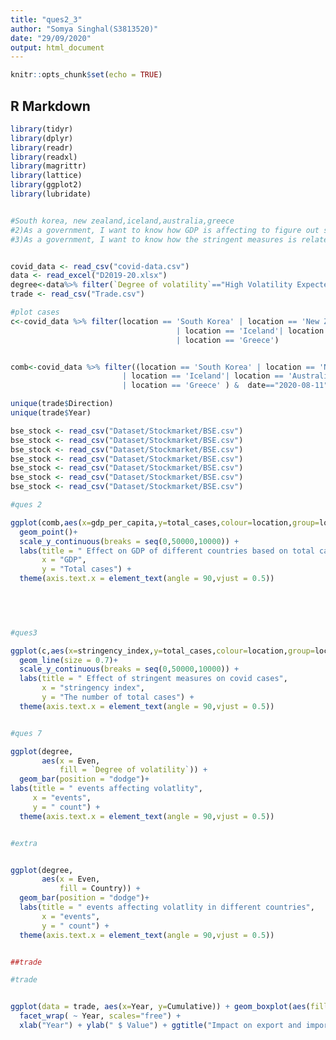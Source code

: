 ```yaml
---
title: "ques2_3"
author: "Somya Singhal(S3813520)"
date: "29/09/2020"
output: html_document
---
```


```r
knitr::opts_chunk$set(echo = TRUE)
```

## R Markdown


```r
library(tidyr)
library(dplyr)
library(readr)
library(readxl)
library(magrittr)
library(lattice)
library(ggplot2)
library(lubridate)


#South korea, new zealand,iceland,australia,greece
#2)As a government, I want to know how GDP is affecting to figure out some other measures to improve the conditions.
#3)As a government, I want to know how the stringent measures is related to total deaths.


covid_data <- read_csv("covid-data.csv")
data <- read_excel("D2019-20.xlsx")
degree<-data%>% filter(`Degree of volatility`=="High Volatility Expected" & Date >= "2020/01/01")
trade <- read_csv("Trade.csv")

#plot cases
c<-covid_data %>% filter(location == 'South Korea' | location == 'New Zealand'
                                     | location == 'Iceland'| location == 'Australia'
                                     | location == 'Greece')


comb<-covid_data %>% filter((location == 'South Korea' | location == 'New Zealand'
                         | location == 'Iceland'| location == 'Australia'
                         | location == 'Greece' ) &  date=="2020-08-11")

unique(trade$Direction)
unique(trade$Year)


```
```r

bse_stock <- read_csv("Dataset/Stockmarket/BSE.csv")
bse_stock <- read_csv("Dataset/Stockmarket/BSE.csv")
bse_stock <- read_csv("Dataset/Stockmarket/BSE.csv")
bse_stock <- read_csv("Dataset/Stockmarket/BSE.csv")
bse_stock <- read_csv("Dataset/Stockmarket/BSE.csv")
bse_stock <- read_csv("Dataset/Stockmarket/BSE.csv")
bse_stock <- read_csv("Dataset/Stockmarket/BSE.csv")


```

```r


#ques 2

ggplot(comb,aes(x=gdp_per_capita,y=total_cases,colour=location,group=location,fill=location))+
  geom_point()+
  scale_y_continuous(breaks = seq(0,50000,10000)) +
  labs(title = " Effect on GDP of different countries based on total cases",
       x = "GDP",
       y = "Total cases") +
  theme(axis.text.x = element_text(angle = 90,vjust = 0.5))
  

  


#ques3

ggplot(c,aes(x=stringency_index,y=total_cases,colour=location,group=location,fill=location))+
  geom_line(size = 0.7)+
  scale_y_continuous(breaks = seq(0,50000,10000)) +
  labs(title = " Effect of stringent measures on covid cases",
       x = "stringency index",
       y = "The number of total cases") +
  theme(axis.text.x = element_text(angle = 90,vjust = 0.5))


#ques 7

ggplot(degree, 
       aes(x = Even, 
           fill = `Degree of volatility`)) + 
  geom_bar(position = "dodge")+
labs(title = " events affecting volatlity",
     x = "events",
     y = " count") +
  theme(axis.text.x = element_text(angle = 90,vjust = 0.5))


#extra


ggplot(degree, 
       aes(x = Even, 
           fill = Country)) + 
  geom_bar(position = "dodge")+
  labs(title = " events affecting volatlity in different countries",
       x = "events",
       y = " count") +
  theme(axis.text.x = element_text(angle = 90,vjust = 0.5))


##trade

#trade


ggplot(data = trade, aes(x=Year, y=Cumulative)) + geom_boxplot(aes(fill=Direction))+
  facet_wrap( ~ Year, scales="free") +
  xlab("Year") + ylab(" $ Value") + ggtitle("Impact on export and import")



```
